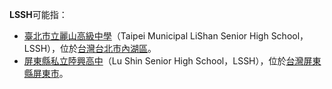 '''LSSH'''可能指：
* [[臺北市立麗山高級中學|臺北市立麗山高級中學]]（Taipei Municipal LiShan Senior High School，LSSH），位於[[台灣|台灣]][[台北市|台北市]][[內湖區|內湖區]]。
* [[屏東縣私立陸興高中|屏東縣私立陸興高中]]（Lu Shin Senior High School，LSSH），位於[[台灣|台灣]][[屏東縣|屏東縣]][[屏東市|屏東市]]。

{{disambig|Cat=四字拉丁字母缩写消歧义}}